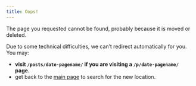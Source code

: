 ```yaml
---
title: Oops!
---
```


The page you requested cannot be found, probably because it is moved or deleted.

Due to some technical difficulties, we can't redirect automatically for you. You may:

- **visit `/posts/date-pagename/` if you are visiting a `/p/date-pagename/` page.**
- get back to the [main page](/) to search for the new location.